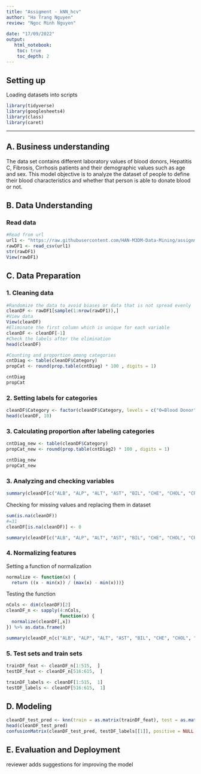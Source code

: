 ---
title: "Assigment - kNN_hcv"
author: "Ha Trang Nguyen"
review: "Ngoc Minh Nguyen"
 
date: "17/09/2022"
output:
   html_notebook:
    toc: true
    toc_depth: 2
---
## Setting up
Loading datasets into scripts


```{r}
library(tidyverse)
library(googlesheets4)
library(class)
library(caret)
```

------------------------------------------------------------------------

## A. Business understanding
The data set contains different laboratory values of blood donors, Hepatitis C, Fibrosis, Cirrhosis patients and their demographic values such as age and sex. This model objective is to analyze the dataset of people to define their blood characteristics and whether that person is able to donate blood or not.

## B. Data Understanding
### Read data
```{r}
#Read from url
url1 <- "https://raw.githubusercontent.com/HAN-M3DM-Data-Mining/assignments/master/datasets/KNN-hcvdat0.csv"
rawDF1 <- read_csv(url1)
str(rawDF1)
View(rawDF1)
```

## C. Data Preparation
### 1. Cleaning data
```{r}
#Randomize the data to avoid biases or data that is not spread evenly 
cleanDF <- rawDF1[sample(1:nrow(rawDF1)),]
#View data
View(cleanDF)
#Eliminate the first column which is unique for each variable 
cleanDF <- cleanDF[-1]
#Check the labels after the elimination 
head(cleanDF) 

#Counting and proportion among categories
cntDiag <- table(cleanDF$Category)
propCat <- round(prop.table(cntDiag) * 100 , digits = 1)

cntDiag
propCat
```


### 2. Setting labels for categories
 
```{r}
cleanDF$Category <- factor(cleanDF$Category, levels = c("0=Blood Donor", "0s=suspect Blood Donor", "1=Hepatitis", "2=Fibrosis", "3=Cirrhosis"), labels = c("Able to donate blood", "Not able to donate blood","Hepatitis","Fibrosis","Cirrhosis")) %>% relevel("Not able to donate blood")
head(cleanDF, 10)
```
### 3. Calculating proportion after labeling categories
```{r}
cntDiag_new <- table(cleanDF$Category)
propCat_new <- round(prop.table(cntDiag2) * 100 , digits = 1)

cntDiag_new  
propCat_new
```

### 3. Analyzing and checking variables
```{r}
summary(cleanDF[c("ALB", "ALP", "ALT", "AST", "BIL", "CHE", "CHOL", "CREA", "GGT", "PROT")])
```

Checking for missing values and replacing them in dataset

```{r}
sum(is.na(cleanDF))
#=31 
cleanDF[is.na(cleanDF)] <- 0

summary(cleanDF[c("ALB", "ALP", "ALT", "AST", "BIL", "CHE", "CHOL", "CREA", "GGT", "PROT")])
```

### 4. Normalizing features

Setting a function of normalization
```{r}
normalize <- function(x) {
  return ((x - min(x)) / (max(x) - min(x)))}
```


Testing the function 
```{r}
nCols <- dim(cleanDF)[2]
cleanDF_n <- sapply(4:nCols,
                    function(x) {
  normalize(cleanDF[,x])
}) %>% as.data.frame()

summary(cleanDF_n[c("ALB", "ALP", "ALT", "AST", "BIL", "CHE", "CHOL", "CREA", "GGT", "PROT")])
```
### 5. Test sets and train sets

```{r}
trainDF_feat <- cleanDF_n[1:515,  ]
testDF_feat <- cleanDF_n[516:615,  ]

trainDF_labels <- cleanDF[1:515,  1]
testDF_labels <- cleanDF[516:615,  1]
```

## D. Modeling
```{r}
cleanDF_test_pred <- knn(train = as.matrix(trainDF_feat), test = as.matrix(testDF_feat), cl = as.matrix(trainDF_labels), k = 15)
head(cleanDF_test_pred)
confusionMatrix(cleanDF_test_pred, testDF_labels[[1]], positive = NULL, dnn = c("Prediction", "True"))
```

## E. Evaluation and Deployment




reviewer adds suggestions for improving the model
